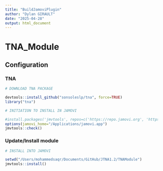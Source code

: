 ```yaml
---
title: "BuildJamoviPlugin"
author: "Dylan GIRAULT"
date: "2025-04-28"
output: html_document
---
```


# TNA_Module

## Configuration

### TNA

```r
# DOWNLOAD TNA PACKAGE

devtools::install_github("sonsoleslp/tna", force=TRUE)
library("tna")

# INITIATION TO INSTALL IN JAMOVI

#install.packages('jmvtools', repos=c('https://repo.jamovi.org', 'https://cran.r-project.org'))
options(jamovi_home="/Applications/jamovi.app")
jmvtools::check()

```

### Update/Install module
    
```r
# INSTALL INTO JAMOVI

setwd("/Users/mohammedsaqr/Documents/GitHub/JTNA1.2/TNAModule")
jmvtools::install()

```
